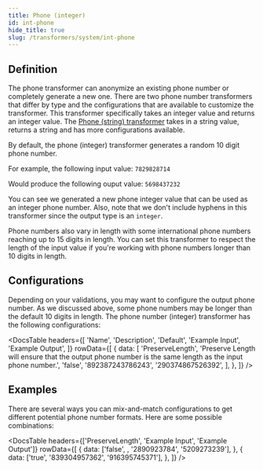 ```yaml
---
title: Phone (integer)
id: int-phone
hide_title: true
slug: /transformers/system/int-phone
---
```




<TransformerPageHeader
  title="Phone (integer)"
  type="integer"
  apiRef="https://github.com/nucleuscloud/neosync/blob/main/worker/internal/benthos/transformers/int_phone.go"
/>

## Definition

The phone transformer can anonymize an existing phone number or completely generate a new one. There are two phone number transformers that differ by type and the configurations that are available to customize the transformer. This transformer specifically takes an integer value and returns an integer value. The [Phone (string) transformer](/transformers/system/string-phone) takes in a string value, returns a string and has more configurations available.

By default, the phone (integer) transformer generates a random 10 digit phone number.

For example, the following input value:
`7829828714`

Would produce the following ouput value:
`5698437232`

You can see we generated a new phone integer value that can be used as an integer phone number. Also, note that we don't include hyphens in this transformer since the output type is an `integer`.

Phone numbers also vary in length with some international phone numbers reaching up to 15 digits in length. You can set this transformer to respect the length of the input value if you're working with phone numbers longer than 10 digits in length.

## Configurations

Depending on your validations, you may want to configure the output phone number. As we discussed above, some phone numbers may be longer than the default 10 digits in length. The phone number (integer) transformer has the following configurations:

<DocsTable
  headers={[
    'Name',
    'Description',
    'Default',
    'Example Input',
    'Example Output',
  ]}
  rowData={[
    {
      data: [
        'PreserveLength',
        'Preserve Length will ensure that the output phone number is the same length as the input phone number.',
        'false',
        '892387243786243',
        '290374867526392',
      ],
    },
  ]}
/>

## Examples

There are several ways you can mix-and-match configurations to get different potential phone number formats. Here are some possible combinations:

<DocsTable
  headers={['PreserveLength', 'Example Input', 'Example Output']}
  rowData={[
    {
      data: ['false', , '2890923784', '5209273239'],
    },
    {
      data: ['true', '839304957362', '916395745371'],
    },
  ]}
/>
